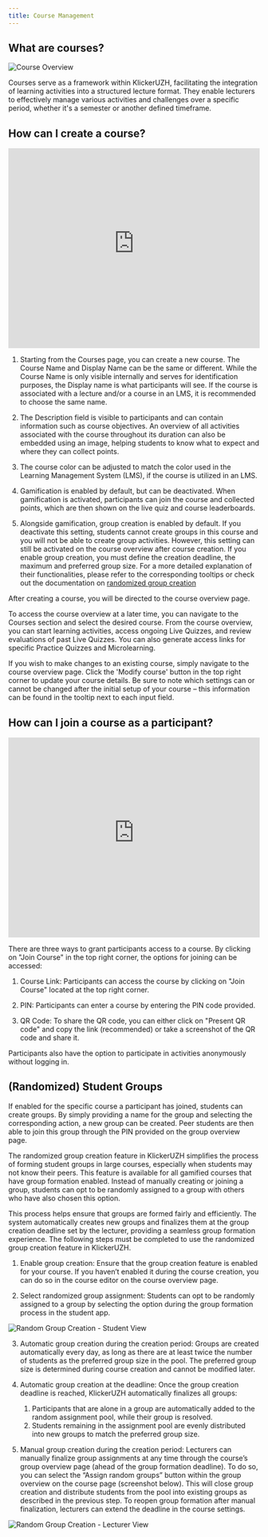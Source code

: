 ```yaml
---
title: Course Management
---
```


## What are courses?

![Course Overview](/img_v3/course.png)

Courses serve as a framework within KlickerUZH, facilitating the integration of learning activities into a structured lecture format. They enable lecturers to effectively manage various activities and challenges over a specific period, whether it's a semester or another defined timeframe.

## How can I create a course?

<iframe
  id="kmsembed-0_5uymof4i"
  width="100%"
  height="400"
  src="https://uzh.mediaspace.cast.switch.ch/embed/secure/iframe/entryId/0_5uymof4i/uiConfId/23448425/st/0"
  class="kmsembed"
  allowfullscreen
  webkitallowfullscreen
  mozAllowFullScreen
  allow="autoplay *; fullscreen *; encrypted-media *"
  referrerPolicy="no-referrer-when-downgrade"
  sandbox="allow-downloads allow-forms allow-same-origin allow-scripts allow-top-navigation allow-pointer-lock allow-popups allow-modals allow-orientation-lock allow-popups-to-escape-sandbox allow-presentation allow-top-navigation-by-user-activation"
  frameborder="0"
  title="KlickerUZH - Course Preparation"
></iframe>

1. Starting from the Courses page, you can create a new course. The Course Name and Display Name can be the same or different. While the Course Name is only visible internally and serves for identification purposes, the Display name is what participants will see. If the course is associated with a lecture and/or a course in an LMS, it is recommended to choose the same name.

2. The Description field is visible to participants and can contain information such as course objectives. An overview of all activities associated with the course throughout its duration can also be embedded using an image, helping students to know what to expect and where they can collect points.

3. The course color can be adjusted to match the color used in the Learning Management System (LMS), if the course is utilized in an LMS.

4. Gamification is enabled by default, but can be deactivated. When gamification is activated, participants can join the course and collected points, which are then shown on the live quiz and course leaderboards.

5. Alongside gamification, group creation is enabled by default. If you deactivate this setting, students cannot create groups in this course and you will not be able to create group activities. However, this setting can still be activated on the course overview after course creation. If you enable group creation, you must define the creation deadline, the maximum and preferred group size. For a more detailed explanation of their functionalities, please refer to the corresponding tooltips or check out the documentation on [randomized group creation](/tutorials/course_management/#randomized-student-groups)

After creating a course, you will be directed to the course overview page.

To access the course overview at a later time, you can navigate to the Courses section and select the desired course. From the course overview, you can start learning activities, access ongoing Live Quizzes, and review evaluations of past Live Quizzes. You can also generate access links for specific Practice Quizzes and Microlearning.

If you wish to make changes to an existing course, simply navigate to the course overview page. Click the 'Modify course' button in the top right corner to update your course details. Be sure to note which settings can or cannot be changed after the initial setup of your course – this information can be found in the tooltip next to each input field.

## How can I join a course as a participant?

<iframe
  id="kmsembed-0_12mphyu5"
  width="100%"
  height="400"
  src="https://uzh.mediaspace.cast.switch.ch/embed/secure/iframe/entryId/0_12mphyu5/uiConfId/23448425/st/0"
  class="kmsembed"
  allowfullscreen
  webkitallowfullscreen
  mozAllowFullScreen
  allow="autoplay *; fullscreen *; encrypted-media *"
  referrerPolicy="no-referrer-when-downgrade"
  sandbox="allow-downloads allow-forms allow-same-origin allow-scripts allow-top-navigation allow-pointer-lock allow-popups allow-modals allow-orientation-lock allow-popups-to-escape-sandbox allow-presentation allow-top-navigation-by-user-activation"
  frameborder="0"
  title="KlickerUZH - Join Course"
></iframe>

There are three ways to grant participants access to a course. By clicking on "Join Course" in the top right corner, the options for joining can be accessed:

1. Course Link: Participants can access the course by clicking on "Join Course" located at the top right corner.

2. PIN: Participants can enter a course by entering the PIN code provided.

3. QR Code: To share the QR code, you can either click on "Present QR code" and copy the link (recommended) or take a screenshot of the QR code and share it.

Participants also have the option to participate in activities anonymously without logging in.

## (Randomized) Student Groups

If enabled for the specific course a participant has joined, students can create groups. By simply providing a name for the group and selecting the corresponding action, a new group can be created. Peer students are then able to join this group through the PIN provided on the group overview page.

The randomized group creation feature in KlickerUZH simplifies the process of forming student groups in large courses, especially when students may not know their peers. This feature is available for all gamified courses that have group formation enabled. Instead of manually creating or joining a group, students can opt to be randomly assigned to a group with others who have also chosen this option.

This process helps ensure that groups are formed fairly and efficiently. The system automatically creates new groups and finalizes them at the group creation deadline set by the lecturer, providing a seamless group formation experience. The following steps must be completed to use the randomized group creation feature in KlickerUZH.

1. Enable group creation: Ensure that the group creation feature is enabled for your course. If you haven’t enabled it during the course creation, you can do so in the course editor on the course overview page.

2. Select randomized group assignment: Students can opt to be randomly assigned to a group by selecting the option during the group formation process in the student app.

![Random Group Creation - Student View](/img_v3/17_random_groups_student.png)

3. Automatic group creation during the creation period: Groups are created automatically every day, as long as there are at least twice the number of students as the preferred group size in the pool. The preferred group size is determined during course creation and cannot be modified later.

4. Automatic group creation at the deadline: Once the group creation deadline is reached, KlickerUZH automatically finalizes all groups:

   1. Participants that are alone in a group are automatically added to the random assignment pool, while their group is resolved.
   2. Students remaining in the assignment pool are evenly distributed into new groups to match the preferred group size.

5. Manual group creation during the creation period: Lecturers can manually finalize group assignments at any time through the course’s group overview page (ahead of the group formation deadline). To do so, you can select the “Assign random groups” button within the group overview on the course page (screenshot below). This will close group creation and distribute students from the pool into existing groups as described in the previous step. To reopen group formation after manual finalization, lecturers can extend the deadline in the course settings.

![Random Group Creation - Lecturer View](/img_v3/18_random_groups_lecturer.png)
